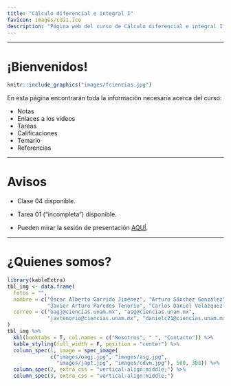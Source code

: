```yaml
---
title: "Cálculo diferencial e integral I"
favicon: images/cdi1.ico
description: "Página web del curso de Cálculo diferencial e integral I impartido por por OAGJ y ASG durante el semestre 2021-2."
---
```



---

# ¡Bienvenidos!

```r
knitr::include_graphics("images/fciencias.jpg")
```


En esta página encontrarán toda la información necesaria acerca del curso:

 - Notas
 - Enlaces a los videos
 - Tareas
 - Calificaciones
 - Temario
 - Referencias


---

# Avisos

 * Clase 04 disponible.
 
 * Tarea 01 ("incompleta") disponible.
 
 * Pueden mirar la sesión de presentación [AQUÍ](https://drive.google.com/file/d/1YhuVqhHaRNLUtxmqhP16ebaVnSGLCiAT/view?usp=sharing).
 
 

---

# ¿Quienes somos?

```r
library(kableExtra)
tbl_img <- data.frame(
  fotos = "",
  nombre = c("Óscar Alberto Garrido Jiménez", "Arturo Sánchez González",
             "Javier Arturo Paredes Tenorio", "Carlos Daniel Velázquez Mendoza"),
  correo = c("oagj@ciencias.unam.mx", "asg@ciencias.unam.mx",
             "javtenorio@ciencias.unam.mx", "danielc21@ciencias.unam.mx")
)
tbl_img %>%
  kbl(booktabs = T, col.names = c("Nosotros", " ", "Contacto")) %>%
  kable_styling(full_width = F, position = "center") %>%
  column_spec(1, image = spec_image(
              c("images/oagj.jpg", "images/asg.jpg",
                "images/japt.jpg", "images/cdvm.jpg"), 500, 308)) %>%
  column_spec(2, extra_css = "vertical-align:middle;") %>%
  column_spec(3, extra_css = "vertical-align:middle;")
```


<br/>